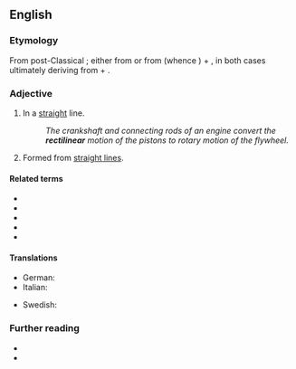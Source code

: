 ==English==

===Etymology===
From post-Classical {{etyl|la|en}}; either from {{m|la|rectilīneāris}} or from {{m|la|rectilīneus}} (whence {{m|en|rectiline}}) + {{m|en|-ar}}, in both cases ultimately deriving from {{m|la|rectus||straight}} + {{m|la|līnea||line}}.

===Adjective===
{{en-adj}}

# In a [[straight]] line.
#: ''The crankshaft and connecting rods of an engine convert the '''rectilinear''' motion of the pistons to rotary motion of the flywheel.''
# {{lb|en|geometry|arts}} Formed from [[straight line]]s.

====Related terms====
* {{l|en|rectangle}}
* {{l|en|rectangular}}
* {{l|en|rectilineal}}
* {{l|en|rectilinearity}}
* {{l|en|rectilinearly}}

====Translations====
{{trans-top|in a straight line}}
* German: {{t+|de|geradlinig}}
* Italian: {{t+|it|rettilineo}}
{{trans-mid}}
* Swedish: {{t+|sv|rätlinjig}}
{{trans-bottom}}

===Further reading===
* {{R:Century 1911}}
* {{R:OneLook}}